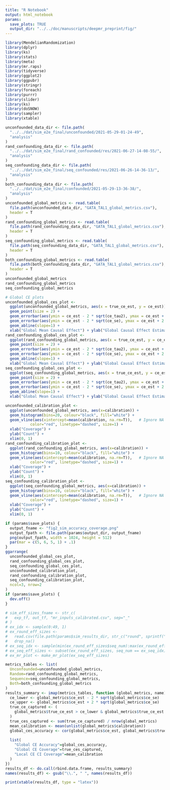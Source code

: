 ```yaml
---
title: "R Notebook"
output: html_notebook
params:
  save_plots: TRUE
  output_dir: "../../doc/manuscripts/deepmr_preprint/fig/"
---
```


```r
library(MendelianRandomization)
library(dplyr)
library(ks)
library(stats)
library(meta)
library(mr.raps)
library(tidyverse)
library(ggplot2)
library(ggpubr)
library(stringr)
library(foreach)
library(purrr)
library(slider)
library(ks)
library(doSNOW)
library(sampler)
library(xtable)
```


```r

unconfounded_data_dir <- file.path(
  "../../dat/sim_e2e_final/unconfounded/2021-05-29-01-24-49",
  "analysis"
)
rand_confounding_data_dir <- file.path(
  "../../dat/sim_e2e_final/rand_confounded/res/2021-06-27-14-08-55/",
  "analysis"
)
seq_confounding_data_dir <- file.path(
  "../../dat/sim_e2e_final/seq_confounded/res/2021-06-26-14-36-13/",
  "analysis"
)
both_confounding_data_dir <- file.path(
  "../../dat/sim_e2e_final/confounded/2021-05-29-13-36-38/",
  "analysis"
)
unconfounded_global_metrics <- read.table(
  file.path(unconfounded_data_dir, "GATA_TAL1_global_metrics.csv"),
  header = T
)
rand_confounding_global_metrics <- read.table(
  file.path(rand_confounding_data_dir, "GATA_TAL1_global_metrics.csv"),
  header = T
)
seq_confounding_global_metrics <- read.table(
  file.path(seq_confounding_data_dir, "GATA_TAL1_global_metrics.csv"),
  header = T
)
both_confounding_global_metrics <- read.table(
  file.path(both_confounding_data_dir, "GATA_TAL1_global_metrics.csv"),
  header = T
)
unconfounded_global_metrics
rand_confounding_global_metrics
seq_confounding_global_metrics
```

```r
# Global CE plots
unconfounded_global_ces_plot <- 
  ggplot(unconfounded_global_metrics, aes(x = true_ce_est, y = ce_est)) +
  geom_point(size = 2) +
  geom_errorbar(aes(ymin = ce_est - 2 * sqrt(ce_tau2), ymax = ce_est + 2 * sqrt(ce_tau2)), color="red") +
  geom_errorbar(aes(ymin = ce_est - 2 * sqrt(ce_se), ymax = ce_est + 2 * sqrt(ce_se)), color="blue") +
  geom_abline(slope=1) +
  xlab("Global Mean Causal Effect") + ylab("Global Causal Effect Estimate")
rand_confounding_global_ces_plot <- 
  ggplot(rand_confounding_global_metrics, aes(x = true_ce_est, y = ce_est)) +
  geom_point(size = 2) +
  geom_errorbar(aes(ymin = ce_est - 2 * sqrt(ce_tau2), ymax = ce_est + 2 * sqrt(ce_tau2)), color="red") +
  geom_errorbar(aes(ymin = ce_est - 2 * sqrt(ce_se), ymax = ce_est + 2 * sqrt(ce_se)), color="blue") +
  geom_abline(slope=1) +
  xlab("Global Mean Causal Effect") + ylab("Global Causal Effect Estimate")
seq_confounding_global_ces_plot <- 
  ggplot(seq_confounding_global_metrics, aes(x = true_ce_est, y = ce_est)) +
  geom_point(size = 2) +
  geom_errorbar(aes(ymin = ce_est - 2 * sqrt(ce_tau2), ymax = ce_est + 2 * sqrt(ce_tau2)), color="red") +
  geom_errorbar(aes(ymin = ce_est - 2 * sqrt(ce_se), ymax = ce_est + 2 * sqrt(ce_se)), color="blue") +
  geom_abline(slope=1) +
  xlab("Global Mean Causal Effect") + ylab("Global Causal Effect Estimate")

unconfounded_calibration_plot <- 
  ggplot(unconfounded_global_metrics, aes(x=calibration)) + 
  geom_histogram(bins=20, colour="black", fill="white") +
  geom_vline(aes(xintercept=mean(calibration, na.rm=T)),   # Ignore NA values for mean
           color="red", linetype="dashed", size=1) +
  xlab("Coverage") +
  ylab("Count") +
  xlim(0, 1)
rand_confounding_calibration_plot <- 
  ggplot(rand_confounding_global_metrics, aes(x=calibration)) + 
  geom_histogram(bins=10, colour="black", fill="white") +
  geom_vline(aes(xintercept=mean(calibration, na.rm=T)),   # Ignore NA values for mean
           color="red", linetype="dashed", size=1) +
  xlab("Coverage") +
  ylab("Count") +
  xlim(0, 1)
seq_confounding_calibration_plot <- 
  ggplot(seq_confounding_global_metrics, aes(x=calibration)) + 
  geom_histogram(bins=10, colour="black", fill="white") +
  geom_vline(aes(xintercept=mean(calibration, na.rm=T)),   # Ignore NA values for mean
           color="red", linetype="dashed", size=1) +
  xlab("Coverage") +
  ylab("Count") +
  xlim(0, 1)

if (params$save_plots) {
  output_fname <- "fig2_sim_accuracy_coverage.png"
  output_fpath <- file.path(params$output_dir, output_fname)
  png(output_fpath, width = 1024, height = 512)
  par(mar = c(5, 6, 5, 1) + .1)
}
ggarrange(
  unconfounded_global_ces_plot,
  rand_confounding_global_ces_plot,
  seq_confounding_global_ces_plot,
  unconfounded_calibration_plot,
  rand_confounding_calibration_plot,
  seq_confounding_calibration_plot,
  ncol=3, nrow=2
)
if (params$save_plots) {
  dev.off()
}
```

```r
# sim_eff_sizes_fname <- str_c(
#   exp_tf, out_tf, "mr_inputs_calibrated.csv", sep="_"
# )
# ex_idx <- sample(0:49, 1)
# ex_round_eff_sizes <-
#   read.csv(file.path(params$sim_results_dir, str_c("round", sprintf("%d", ex_idx), sep="_"), sim_eff_sizes_fname)) %>%
#   drop_na()
# ex_seq_idx <- sample(min(ex_round_eff_sizes$seq_num):max(ex_round_eff_sizes$seq_num), 1)
# ex_seq_eff_sizes <- subset(ex_round_eff_sizes, seq_num == ex_seq_idx)
# ex_mr_plot <- make_mr_plot(ex_seq_eff_sizes)
```



```r
metrics_tables <- list(
  Unconfounded=unconfounded_global_metrics,
  Random=rand_confounding_global_metrics,
  Sequence=seq_confounding_global_metrics,
  Both=both_confounding_global_metrics
)
results_summary <- imap(metrics_tables, function (global_metrics, name) {
  ce_lower <- global_metrics$ce_est - 2 * sqrt(global_metrics$ce_se)
  ce_upper <- global_metrics$ce_est + 2 * sqrt(global_metrics$ce_se)
  true_ce_captured <- (
    global_metrics$true_ce_est > ce_lower & global_metrics$true_ce_est < ce_upper
  )
  true_ces_captured <- sum(true_ce_captured) / nrow(global_metrics)
  mean_calibration <- mean(unlist(global_metrics$calibration))
  global_ces_accuracy <- cor(global_metrics$ce_est, global_metrics$true_ce_est)^2
  
  list(
    "Global CE Accuracy"=global_ces_accuracy,
    "Global CE Coverage"=true_ces_captured,
    "Local CE CI Coverage"=mean_calibration
  )
})
results_df <- do.call(rbind.data.frame, results_summary)
names(results_df) <- gsub("\\.", " ", names(results_df))

print(xtable(results_df, type = "latex"))

```